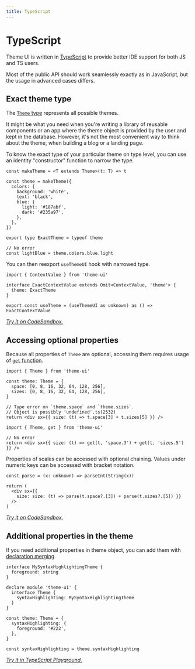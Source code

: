 ```yaml
---
title: TypeScript
---
```


# TypeScript

Theme UI is written in [TypeScript](https://www.typescriptlang.org/) to provide
better IDE support for both JS and TS users.

Most of the public API should work seamlessly exactly as in JavaScript, but
the usage in advanced cases differs.

## Exact theme type

The [`Theme` type](/theme-spec) represents all possible themes.

It might be what you need when you're writing a library of reusable components
or an app where the theme object is provided by the user and kept in the database.
However, it's not the most convenient way to think about the theme,
when building a blog or a landing page.

To know the exact type of your particular theme on type level,
you can use an identity "constructor" function to narrow the type.

```tsx
const makeTheme = <T extends Theme>(t: T) => t

const theme = makeTheme({
  colors: {
    background: 'white',
    text: 'black',
    blue: {
      light: '#187abf',
      dark: '#235a97',
    },
  },
})

export type ExactTheme = typeof theme

// No error
const lightBlue = theme.colors.blue.light
```

You can then reexport `useThemeUI` hook with narrowed type.

```tsx
import { ContextValue } from 'theme-ui'

interface ExactContextValue extends Omit<ContextValue, 'theme'> {
  theme: ExactTheme
}

export const useTheme = (useThemeUI as unknown) as () => ExactContextValue
```

_[Try it on CodeSandbox.](https://codesandbox.io/s/theme-ui-typescript-tips-yh8u1?file=/src/exact-theme-type.ts)_

## Accessing optional properties

Because all properties of `Theme` are optional,
accessing them requires usage of [`get` function](/api#get).

```tsx
import { Theme } from 'theme-ui'

const theme: Theme = {
  space: [0, 8, 16, 32, 64, 128, 256],
  sizes: [0, 8, 16, 32, 64, 128, 256],
}

// Type error on `theme.space` and `theme.sizes`.
// Object is possibly 'undefined'.ts(2532)
return <div sx={{ size: (t) => t.space[3] + t.sizes[5] }} />
```

```tsx
import { Theme, get } from 'theme-ui'

// No error
return <div sx={{ size: (t) => get(t, 'space.3') + get(t, 'sizes.5') }} />
```

Properties of scales can be accessed with optional chaining.
Values under numeric keys can be accessed with bracket notation.

```tsx
const parse = (x: unknown) => parseInt(String(x))

return (
  <div sx={{
    size: size: (t) => parse(t.space?.[3]) + parse(t.sizes?.[5]) }}
  />
)
```

_[Try it on CodeSandbox.](https://codesandbox.io/s/theme-ui-typescript-tips-yh8u1?file=/src/App.tsx)_

## Additional properties in the theme

If you need additional properties in theme object,
you can add them with [declaration merging](https://www.typescriptlang.org/docs/handbook/declaration-merging.html#merging-interfaces).

```tsx
interface MySyntaxHighlightingTheme {
  foreground: string
}

declare module 'theme-ui' {
  interface Theme {
    syntaxHighlighting: MySyntaxHighlightingTheme
  }
}

const theme: Theme = {
  syntaxHighlighting: {
    foreground: '#222',
  },
}

const syntaxHighlighting = theme.syntaxHighlighting
```

_[Try it in TypeScript Playground.](https://www.typescriptlang.org/v2/en/play?#code/JYWwDg9gTgLgBAbzgFQBYFMTrgXzgMyghDgHIYMsBaAV2FIG4AoJ4AOxnSnwEMBjbAFkAngGVhHHgA8AEsADmqADYLUMdvLSZsCJnALR08ojTYATAFxwAzjCgbmOFmfR8lPKNhAQzNJdnJKdFp6RD04dk5ufmwtLDD9fWsJGGk5RRVFdTZ5KxFxSVlVTLUNOPRwpycmPgg2WzgKbStyuABeBJsUtOLVbNzO-XxDYwhTSzIAYgAmWdIAGkqmHGYauobkwvTlPo12xqCAOk3UoozdnLX6+C4iKH2mrGPhGDYe86yNJiA)_
